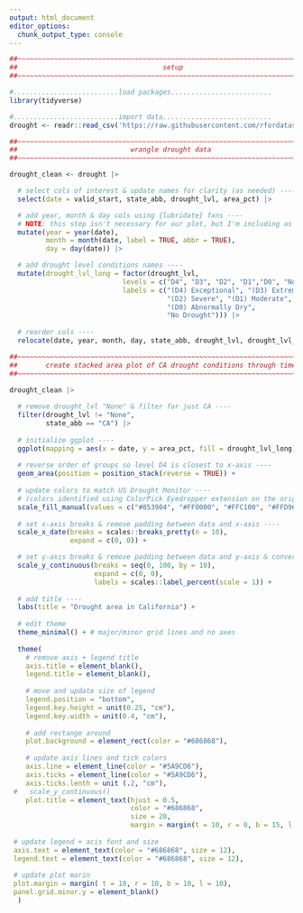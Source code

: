 ```yaml
---
output: html_document
editor_options: 
  chunk_output_type: console
---
```

```r
##~~~~~~~~~~~~~~~~~~~~~~~~~~~~~~~~~~~~~~~~~~~~~~~~~~~~~~~~~~~~~~~~~~~~~~~~~~~~~~
##                                    setup                                 ----
##~~~~~~~~~~~~~~~~~~~~~~~~~~~~~~~~~~~~~~~~~~~~~~~~~~~~~~~~~~~~~~~~~~~~~~~~~~~~~~

#..........................load packages.........................
library(tidyverse)

#..........................import data...........................
drought <- readr::read_csv('https://raw.githubusercontent.com/rfordatascience/tidytuesday/main/data/2021/2021-07-20/drought.csv')

##~~~~~~~~~~~~~~~~~~~~~~~~~~~~~~~~~~~~~~~~~~~~~~~~~~~~~~~~~~~~~~~~~~~~~~~~~~~~~~
##                            wrangle drought data                          ----
##~~~~~~~~~~~~~~~~~~~~~~~~~~~~~~~~~~~~~~~~~~~~~~~~~~~~~~~~~~~~~~~~~~~~~~~~~~~~~~

drought_clean <- drought |>

  # select cols of interest & update names for clarity (as needed) ----
  select(date = valid_start, state_abb, drought_lvl, area_pct) |> 

  # add year, month & day cols using {lubridate} fxns ----
  # NOTE: this step isn't necessary for our plot, but I'm including as examples of how to extract different date elements from a object of class Date using {lubridate} ----
  mutate(year = year(date),
         month = month(date, label = TRUE, abbr = TRUE),
         day = day(date)) |>

  # add drought level conditions names ----
  mutate(drought_lvl_long = factor(drought_lvl,
                            levels = c("D4", "D3", "D2", "D1","D0", "None"),
                            labels = c("(D4) Exceptional", "(D3) Extreme",
                                       "(D2) Severe", "(D1) Moderate", 
                                       "(D0) Abnormally Dry", 
                                       "No Drought"))) |>
  
  # reorder cols ----
  relocate(date, year, month, day, state_abb, drought_lvl, drought_lvl_long, area_pct)

##~~~~~~~~~~~~~~~~~~~~~~~~~~~~~~~~~~~~~~~~~~~~~~~~~~~~~~~~~~~~~~~~~~~~~~~~~~~~~~
##       create stacked area plot of CA drought conditions through time     ----
##~~~~~~~~~~~~~~~~~~~~~~~~~~~~~~~~~~~~~~~~~~~~~~~~~~~~~~~~~~~~~~~~~~~~~~~~~~~~~~

drought_clean |> 
  
  # remove drought_lvl "None" & filter for just CA ----
  filter(drought_lvl != "None",
         state_abb == "CA") |> 
  
  # initialize ggplot ----
  ggplot(mapping = aes(x = date, y = area_pct, fill = drought_lvl_long)) +
  
  # reverse order of groups so level D4 is closest to x-axis ----
  geom_area(position = position_stack(reverse = TRUE)) +
  
  # update colors to match US Drought Monitor ----
  # (colors identified using ColorPick Eyedropper extension on the original USDM data viz) 
  scale_fill_manual(values = c("#853904", "#FF0000", "#FFC100", "#FFD965", "#FFFF00")) +
  
  # set x-axis breaks & remove padding between data and x-axis ----
  scale_x_date(breaks = scales::breaks_pretty(n = 10),
               expand = c(0, 0)) +

  # set y-axis breaks & remove padding between data and y-axis & convert values to percentages ----
  scale_y_continuous(breaks = seq(0, 100, by = 10),
                     expand = c(0, 0),
                     labels = scales::label_percent(scale = 1)) +
  
  # add title ----
  labs(title = "Drought area in California") +
  
  # edit theme
  theme_minimal() + # major/minor grid lines and no axes
  
  theme(
    # remove axis + legend title
    axis.title = element_blank(),
    legend.title = element_blank(),
    
    # move and update size of legend
    legend.position = "bottom",
    legend.key.height = unit(0.25, "cm"),
    legend.key.width = unit(0.4, "cm"),
    
    # add rectange around
    plot.background = element_rect(color = "#686868"),
    
    # update axis lines and tick colors
    axis.line = element_line(color = "#5A9CD6"),
    axis.ticks = element_line(color = "#5A9CD6"),
    axis.ticks.lenth = unit (.2, "cm"),
 #   scale_y_continuous()
    plot.title = element_text(hjust = 0.5,
                              color = "#686868",
                              size = 20,
                              margin = margin(t = 10, r = 0, b = 15, l = 0)),
 
 # update legend + acis font and size
 axis.text = element_text(color = "#686868", size = 12),
 legend.text = element_text(color = "#686868", size = 12),
 
 # update plot marin
 plot.margin = margin( t = 10, r = 10, b = 10, l = 10),
 panel.grid.minor.y = element_blank()
  )
    
```

